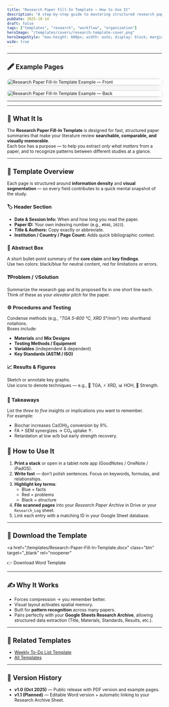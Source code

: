 ```yaml
---
title: "Research Paper Fill-In Template — How to Use It"
description: "A step-by-step guide to mastering structured research paper notes using the LifeLoggerz Fill-In Template."
pubDate: 2025-10-14
draft: false
tags: ["templates", "research", "workflow", "organization"]
heroImage: "/templates/covers/research-template-cover.png"
heroImageStyle: "max-height: 600px; width: auto; display: block; margin: 0 auto; object-fit: contain;"
wide: true
---
```


---

## 🖋 Example Pages

<div style="display:grid; grid-template-columns: repeat(auto-fit, minmax(320px, 1fr)); gap: 1rem; align-items:start; justify-items:center;">
  <img
    src="/templates/examples/rpfo-ex-1.png"
    alt="Research Paper Fill-In Template Example — Front"
    style="width:100%; max-width:520px; height:auto; border-radius:12px; box-shadow:0 4px 16px rgba(0,0,0,0.08); background:#fff;"
    loading="lazy"
  />
  <img
    src="/templates/examples/rpfo-ex-2.png"
    alt="Research Paper Fill-In Template Example — Back"
    style="width:100%; max-width:520px; height:auto; border-radius:12px; box-shadow:0 4px 16px rgba(0,0,0,0.08); background:#fff;"
    loading="lazy"
  />
</div>

---

---

## 🧠 What It Is

The **Research Paper Fill-In Template** is designed for fast, structured paper summaries that make your literature review **searchable, comparable, and visually memorable**.  
Each box has a purpose — to help you extract *only what matters* from a paper, and to recognize patterns between different studies at a glance.

---

## 🧩 Template Overview

Each page is structured around **information density** and **visual segmentation** — so every field contributes to a quick mental snapshot of the study.

### 🏷 Header Section
- **Date & Session Info:** When and how long you read the paper.  
- **Paper ID:** Your own indexing number (e.g., `#046`, `2023`).
- **Title & Authors:** Copy exactly or abbreviate.
- **Institution / Country / Page Count:** Adds quick bibliographic context.

### 📜 Abstract Box
A short bullet-point summary of the **core claim** and **key findings**.  
Use two colors: black/blue for neutral content, red for limitations or errors.

### ❓Problem / 💡Solution
Summarize the research gap and its proposed fix in one short line each.  
Think of these as your *elevator pitch* for the paper.

### ⚙️ Procedures and Testing
Condense methods (e.g., *“TGA 5–800 °C, XRD 5°/min”*) into shorthand notations.  
Boxes include:
- **Materials** and **Mix Designs**
- **Testing Methods / Equipment**
- **Variables** (independent & dependent)
- **Key Standards (ASTM / ISO)**

### 📈 Results & Figures
Sketch or annotate key graphs.  
Use icons to denote techniques — e.g., 🧪 TGA, ⚡ XRD, 📊 HOH, 🧱 Strength.

### 🧩 Takeaways
List the *three to five* insights or implications you want to remember.  
For example:
- Biochar increases Ca(OH)₂ conversion by 9%.  
- FA + SEM synergizes → CO₂ uptake ↑.  
- Retardation at low w/b but early strength recovery.  


## 🧭 How to Use It

1. **Print a stack** or open in a tablet note app (GoodNotes / OneNote / iPadOS).  
2. **Write fast** — don’t polish sentences. Focus on keywords, formulas, and relationships.  
3. **Highlight key terms**:  
   - Blue = facts  
   - Red = problems  
   - Black = structure  
4. **File scanned pages** into your *Research Paper Archive* in Drive or your `Research_Log` sheet.  
5. Link each entry with a matching ID in your Google Sheet database.

---

## 💾 Download the Template

<a
  href="/templates/Research-Paper-Fill-In-Template.docx"
  class="btn"
  target="_blank"
  rel="noopener"
>
  👉 Download Word Template
</a>

---

## ✍️ Why It Works

- Forces compression → you remember better.  
- Visual layout activates spatial memory.  
- Built for **pattern recognition** across many papers.  
- Pairs perfectly with your **Google Sheets Research Archive**, allowing structured data extraction (Title, Materials, Standards, Results, etc.).

---

## 🧱 Related Templates
- [Weekly To-Do List Template](/templates/Original-To-Do-List-Template.docx)  
- [All Templates](/templates/)

---

## 🔧 Version History
- **v1.0 (Oct 2025)** — Public release with PDF version and example pages.  
- **v1.1 (Planned)** — Editable Word version + automatic linking to your Research Archive Sheet.
